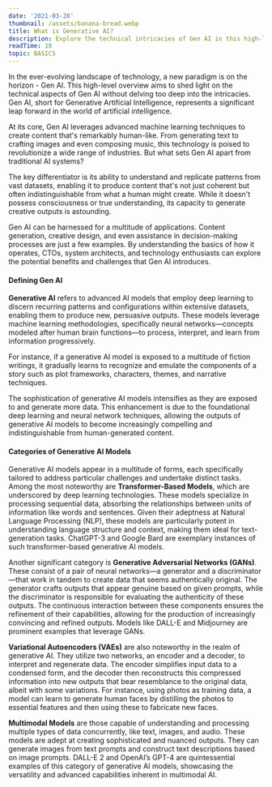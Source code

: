 ```yaml
---
date: '2021-03-28'
thumbnail: /assets/banana-bread.webp
title: What is Generative AI?
description: Explore the technical intricacies of Gen AI in this high-level overview article. Dive into the fundamental concepts and implications of this cutting-edge technology.
readTime: 10
topic: BASICS
---
```


In the ever-evolving landscape of technology, a new paradigm is on the horizon - Gen AI. This high-level overview aims to shed light on the technical aspects of Gen AI without delving too deep into the intricacies. Gen AI, short for Generative Artificial Intelligence, represents a significant leap forward in the world of artificial intelligence.

At its core, Gen AI leverages advanced machine learning techniques to create content that's remarkably human-like. From generating text to crafting images and even composing music, this technology is poised to revolutionize a wide range of industries. But what sets Gen AI apart from traditional AI systems?

The key differentiator is its ability to understand and replicate patterns from vast datasets, enabling it to produce content that's not just coherent but often indistinguishable from what a human might create. While it doesn't possess consciousness or true understanding, its capacity to generate creative outputs is astounding.

Gen AI can be harnessed for a multitude of applications. Content generation, creative design, and even assistance in decision-making processes are just a few examples. By understanding the basics of how it operates, CTOs, system architects, and technology enthusiasts can explore the potential benefits and challenges that Gen AI introduces.

#### Defining Gen AI
**Generative AI** refers to advanced AI models that employ deep learning to discern recurring patterns and configurations within extensive datasets, enabling them to produce new, persuasive outputs. These models leverage machine learning methodologies, specifically neural networks—concepts modeled after human brain functions—to process, interpret, and learn from information progressively.

For instance, if a generative AI model is exposed to a multitude of fiction writings, it gradually learns to recognize and emulate the components of a story such as plot frameworks, characters, themes, and narrative techniques.

The sophistication of generative AI models intensifies as they are exposed to and generate more data. This enhancement is due to the foundational deep learning and neural network techniques, allowing the outputs of generative AI models to become increasingly compelling and indistinguishable from human-generated content.

#### Categories of Generative AI Models

Generative AI models appear in a multitude of forms, each specifically tailored to address particular challenges and undertake distinct tasks. Among the most noteworthy are **Transformer-Based Models**, which are underscored by deep learning technologies. These models specialize in processing sequential data, absorbing the relationships between units of information like words and sentences. Given their adeptness at Natural Language Processing (NLP), these models are particularly potent in understanding language structure and context, making them ideal for text-generation tasks. ChatGPT-3 and Google Bard are exemplary instances of such transformer-based generative AI models.

Another significant category is **Generative Adversarial Networks (GANs)**. These consist of a pair of neural networks—a generator and a discriminator—that work in tandem to create data that seems authentically original. The generator crafts outputs that appear genuine based on given prompts, while the discriminator is responsible for evaluating the authenticity of these outputs. The continuous interaction between these components ensures the refinement of their capabilities, allowing for the production of increasingly convincing and refined outputs. Models like DALL-E and Midjourney are prominent examples that leverage GANs.

**Variational Autoencoders (VAEs)** are also noteworthy in the realm of generative AI. They utilize two networks, an encoder and a decoder, to interpret and regenerate data. The encoder simplifies input data to a condensed form, and the decoder then reconstructs this compressed information into new outputs that bear resemblance to the original data, albeit with some variations. For instance, using photos as training data, a model can learn to generate human faces by distilling the photos to essential features and then using these to fabricate new faces.

**Multimodal Models** are those capable of understanding and processing multiple types of data concurrently, like text, images, and audio. These models are adept at creating sophisticated and nuanced outputs. They can generate images from text prompts and construct text descriptions based on image prompts. DALL-E 2 and OpenAI’s GPT-4 are quintessential examples of this category of generative AI models, showcasing the versatility and advanced capabilities inherent in multimodal AI.